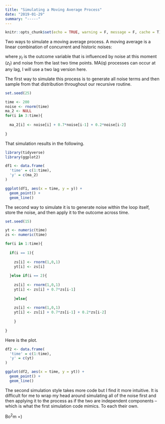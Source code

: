 ```yaml
---
title: "Simulating a Moving Average Process"
date: "2019-01-29"
summary: "-----"
---
```


```r
knitr::opts_chunk$set(echo = TRUE, warning = F, message = F, cache = T)
```

Two ways to simulate a moving average process. A moving average is a linear combination of concurrent and historic noises:

\begin{equation}
y_t = z_t + z_{t-1} + z_{t-2}
\end{equation}

\noindent where $y_t$ is the outcome variable that is influenced by noise at this moment ($z_t$) and noise from the last two time points. MA(q) processes can occur at any lag, I will use a two lag version here.

The first way to simulate this process is to generate all noise terms and then sample from that distribution throughout our recursive routine.

```r
set.seed(25)

time <- 200
noise <- rnorm(time)
ma_2 <- NULL
for(i in 3:time){
  
  ma_2[i] <- noise[i] + 0.7*noise[i-1] + 0.2*noise[i-2]
  
}

```

That simulation results in the following.

```r

library(tidyverse)
library(ggplot2)

df1 <- data.frame(
  'time' = c(1:time),
  'y' = c(ma_2)
)

ggplot(df1, aes(x = time, y = y)) + 
  geom_point() + 
  geom_line() 
```

The second way to simulate it is to generate noise within the loop itself, store the noise, and then apply it to the outcome across time. 

```r
set.seed(15)

yt <- numeric(time)
zs <- numeric(time)

for(i in 1:time){
  
  if(i == 1){
    
    zs[i] <- rnorm(1,0,1)
    yt[i] <- zs[i]
  
  }else if(i == 2){
    
    zs[i] <- rnorm(1,0,1) 
    yt[i] <- zs[i] + 0.7*zs[i-1]
    
    }else{
  
    zs[i] <- rnorm(1,0,1)
    yt[i] <- zs[i] + 0.7*zs[i-1] + 0.2*zs[i-2]
  
    }
  
}

```

Here is the plot.

```r
df2 <- data.frame(
  'time' = c(1:time),
  'y' = c(yt)
)

ggplot(df2, aes(x = time, y = yt)) + 
  geom_point() + 
  geom_line()
```

The second simulation style takes more code but I find it more intuitive. It is difficult for me to wrap my head around simulating all of the noise first and then applying it to the process as if the two are independent components -- which is what the first simulation code mimics. To each their own.

Bo$^2$m =)


